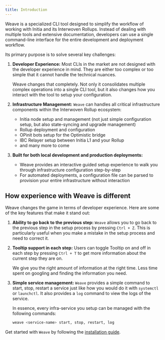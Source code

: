 ```yaml
---
title: Introduction
---
```


Weave is a specialized CLI tool designed to simplify the workflow of working
 with Initia and its Interwoven Rollups. Instead of dealing with multiple tools and extensive documentation,
 developers can use a single command-line interface for the entire development and deployment workflow.
 
Its primary purpose is to solve several key challenges:
1. **Developer Experience:** Most CLIs in the market are not designed with the developer experience in mind. They are either too complex or too simple that it cannot handle the technical nuances. 

    Weave changes that completely. Not only it consolidates multiple complex operations into a single CLI tool, but it also changes how you interact with the tool to setup your configuration.
2. **Infrastructure Management:** `Weave` can handles all critical infrastructure components within the Interwoven Rollup ecosystem:
    - Initia node setup and management (not just simple configuration setup, but also state-syncing and upgrade management)
    - Rollup deployment and configuration
    - OPinit bots setup for the Optimistic bridge
    - IBC Relayer setup between Initia L1 and your Rollup
    - and many more to come
3. **Built for both local development and production deployments:**
    - Weave provides an interactive guided setup experience to walk you through infrastructure configuration step-by-step
    - For automated deployments, a configuration file can be parsed to provision your entire infrastructure without interaction

## How experience with Weave is different
Weave changes the game in terms of developer experience. Here are some of the key features that make it stand out:
1. **Ability to go back to the previous step:** 
    `Weave` allows you to go back to the previous step in the setup process by pressing `Ctrl + Z`. This is particularly useful when you make a mistake in the setup process and need to correct it.
2. **Tooltip support in each step:**
    Users can toggle Tooltip on and off in each step by pressing `Ctrl + T` to get more information about the current step they are on.
    
    We give you the right amount of information at the right time. Less time spent on googling and finding the information you need. 
3. **Simple service management:**
    `Weave` provides a simple command to start, stop, restart a service just like how you would do it with `systemctl` or `launchctl`. It also provides a `log` command to view the logs of the service.

    In essence, every infra-service you setup can be managed with the following commands:
    ```bash
    weave <service-name> start, stop, restart, log
    ```

Get started with `Weave` by following the [installation guide](/developers/developer-guides/tools/clis/weave-cli/installation).

